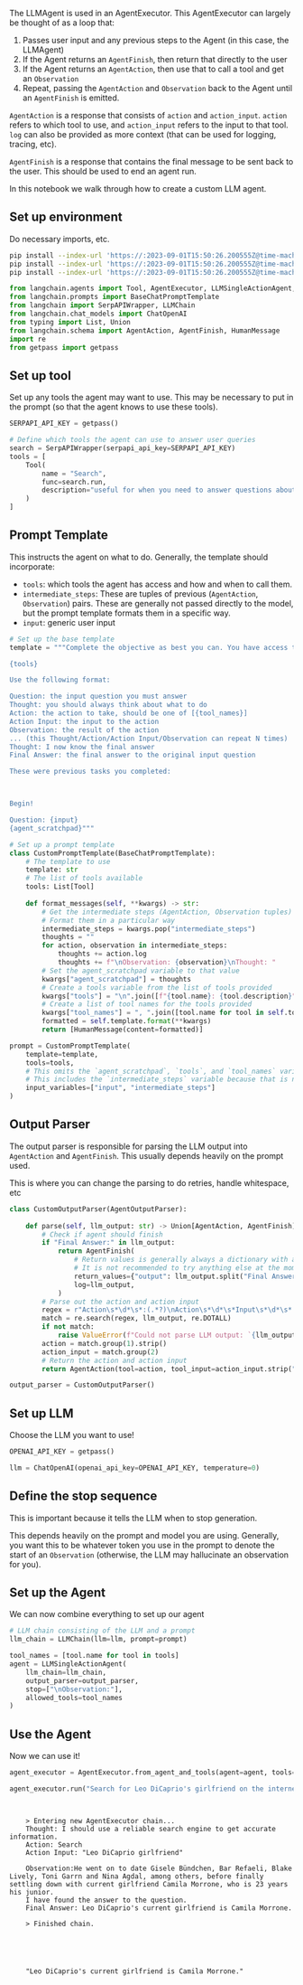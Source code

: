 The LLMAgent is used in an AgentExecutor. This AgentExecutor can largely be thought of as a loop that:
1. Passes user input and any previous steps to the Agent (in this case, the LLMAgent)
2. If the Agent returns an `AgentFinish`, then return that directly to the user
3. If the Agent returns an `AgentAction`, then use that to call a tool and get an `Observation`
4. Repeat, passing the `AgentAction` and `Observation` back to the Agent until an `AgentFinish` is emitted.

`AgentAction` is a response that consists of `action` and `action_input`. `action` refers to which tool to use, and `action_input` refers to the input to that tool. `log` can also be provided as more context (that can be used for logging, tracing, etc).

`AgentFinish` is a response that contains the final message to be sent back to the user. This should be used to end an agent run.

In this notebook we walk through how to create a custom LLM agent.



## Set up environment

Do necessary imports, etc.


```bash
pip install --index-url 'https://:2023-09-01T15:50:26.200555Z@time-machines-pypi.sealsecurity.io/' langchain
pip install --index-url 'https://:2023-09-01T15:50:26.200555Z@time-machines-pypi.sealsecurity.io/' google-search-results
pip install --index-url 'https://:2023-09-01T15:50:26.200555Z@time-machines-pypi.sealsecurity.io/' openai
```


```python
from langchain.agents import Tool, AgentExecutor, LLMSingleActionAgent, AgentOutputParser
from langchain.prompts import BaseChatPromptTemplate
from langchain import SerpAPIWrapper, LLMChain
from langchain.chat_models import ChatOpenAI
from typing import List, Union
from langchain.schema import AgentAction, AgentFinish, HumanMessage
import re
from getpass import getpass
```

## Set up tool

Set up any tools the agent may want to use. This may be necessary to put in the prompt (so that the agent knows to use these tools).


```python
SERPAPI_API_KEY = getpass()
```


```python
# Define which tools the agent can use to answer user queries
search = SerpAPIWrapper(serpapi_api_key=SERPAPI_API_KEY)
tools = [
    Tool(
        name = "Search",
        func=search.run,
        description="useful for when you need to answer questions about current events"
    )
]
```

## Prompt Template

This instructs the agent on what to do. Generally, the template should incorporate:
    
- `tools`: which tools the agent has access and how and when to call them.
- `intermediate_steps`: These are tuples of previous (`AgentAction`, `Observation`) pairs. These are generally not passed directly to the model, but the prompt template formats them in a specific way.
- `input`: generic user input


```python
# Set up the base template
template = """Complete the objective as best you can. You have access to the following tools:

{tools}

Use the following format:

Question: the input question you must answer
Thought: you should always think about what to do
Action: the action to take, should be one of [{tool_names}]
Action Input: the input to the action
Observation: the result of the action
... (this Thought/Action/Action Input/Observation can repeat N times)
Thought: I now know the final answer
Final Answer: the final answer to the original input question

These were previous tasks you completed:



Begin!

Question: {input}
{agent_scratchpad}"""
```


```python
# Set up a prompt template
class CustomPromptTemplate(BaseChatPromptTemplate):
    # The template to use
    template: str
    # The list of tools available
    tools: List[Tool]
    
    def format_messages(self, **kwargs) -> str:
        # Get the intermediate steps (AgentAction, Observation tuples)
        # Format them in a particular way
        intermediate_steps = kwargs.pop("intermediate_steps")
        thoughts = ""
        for action, observation in intermediate_steps:
            thoughts += action.log
            thoughts += f"\nObservation: {observation}\nThought: "
        # Set the agent_scratchpad variable to that value
        kwargs["agent_scratchpad"] = thoughts
        # Create a tools variable from the list of tools provided
        kwargs["tools"] = "\n".join([f"{tool.name}: {tool.description}" for tool in self.tools])
        # Create a list of tool names for the tools provided
        kwargs["tool_names"] = ", ".join([tool.name for tool in self.tools])
        formatted = self.template.format(**kwargs)
        return [HumanMessage(content=formatted)]
```


```python
prompt = CustomPromptTemplate(
    template=template,
    tools=tools,
    # This omits the `agent_scratchpad`, `tools`, and `tool_names` variables because those are generated dynamically
    # This includes the `intermediate_steps` variable because that is needed
    input_variables=["input", "intermediate_steps"]
)
```

## Output Parser

The output parser is responsible for parsing the LLM output into `AgentAction` and `AgentFinish`. This usually depends heavily on the prompt used.

This is where you can change the parsing to do retries, handle whitespace, etc


```python
class CustomOutputParser(AgentOutputParser):
    
    def parse(self, llm_output: str) -> Union[AgentAction, AgentFinish]:
        # Check if agent should finish
        if "Final Answer:" in llm_output:
            return AgentFinish(
                # Return values is generally always a dictionary with a single `output` key
                # It is not recommended to try anything else at the moment :)
                return_values={"output": llm_output.split("Final Answer:")[-1].strip()},
                log=llm_output,
            )
        # Parse out the action and action input
        regex = r"Action\s*\d*\s*:(.*?)\nAction\s*\d*\s*Input\s*\d*\s*:[\s]*(.*)"
        match = re.search(regex, llm_output, re.DOTALL)
        if not match:
            raise ValueError(f"Could not parse LLM output: `{llm_output}`")
        action = match.group(1).strip()
        action_input = match.group(2)
        # Return the action and action input
        return AgentAction(tool=action, tool_input=action_input.strip(" ").strip('"'), log=llm_output)
```


```python
output_parser = CustomOutputParser()
```

## Set up LLM

Choose the LLM you want to use!


```python
OPENAI_API_KEY = getpass()
```


```python
llm = ChatOpenAI(openai_api_key=OPENAI_API_KEY, temperature=0)
```

## Define the stop sequence

This is important because it tells the LLM when to stop generation.

This depends heavily on the prompt and model you are using. Generally, you want this to be whatever token you use in the prompt to denote the start of an `Observation` (otherwise, the LLM may hallucinate an observation for you).

## Set up the Agent

We can now combine everything to set up our agent


```python
# LLM chain consisting of the LLM and a prompt
llm_chain = LLMChain(llm=llm, prompt=prompt)
```


```python
tool_names = [tool.name for tool in tools]
agent = LLMSingleActionAgent(
    llm_chain=llm_chain, 
    output_parser=output_parser,
    stop=["\nObservation:"], 
    allowed_tools=tool_names
)
```

## Use the Agent

Now we can use it!


```python
agent_executor = AgentExecutor.from_agent_and_tools(agent=agent, tools=tools, verbose=True)
```


```python
agent_executor.run("Search for Leo DiCaprio's girlfriend on the internet.")
```

<CodeOutputBlock lang="python">

```
    
    
    > Entering new AgentExecutor chain...
    Thought: I should use a reliable search engine to get accurate information.
    Action: Search
    Action Input: "Leo DiCaprio girlfriend"
    
    Observation:He went on to date Gisele Bündchen, Bar Refaeli, Blake Lively, Toni Garrn and Nina Agdal, among others, before finally settling down with current girlfriend Camila Morrone, who is 23 years his junior.
    I have found the answer to the question.
    Final Answer: Leo DiCaprio's current girlfriend is Camila Morrone.
    
    > Finished chain.





    "Leo DiCaprio's current girlfriend is Camila Morrone."
```

</CodeOutputBlock>
